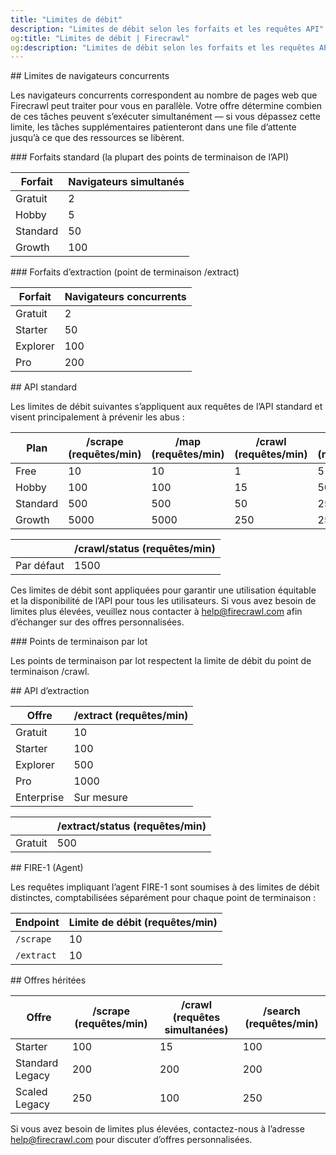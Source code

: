```yaml
---
title: "Limites de débit"
description: "Limites de débit selon les forfaits et les requêtes API"
og:title: "Limites de débit | Firecrawl"
og:description: "Limites de débit selon les forfaits et les requêtes API"
---
```


<div id="concurrent-browser-limits">
  ## Limites de navigateurs concurrents
</div>

Les navigateurs concurrents correspondent au nombre de pages web que Firecrawl peut traiter pour vous en parallèle.
Votre offre détermine combien de ces tâches peuvent s’exécuter simultanément — si vous dépassez cette limite,
les tâches supplémentaires patienteront dans une file d’attente jusqu’à ce que des ressources se libèrent.

<div id="standard-plans-most-api-endpoints">
  ### Forfaits standard (la plupart des points de terminaison de l’API)
</div>

| Forfait   | Navigateurs simultanés |
|-----------|-------------------------|
| Gratuit   | 2                       |
| Hobby     | 5                       |
| Standard  | 50                      |
| Growth    | 100                     |

<div id="extract-plans-extract-api">
  ### Forfaits d’extraction (point de terminaison /extract)
</div>

| Forfait    | Navigateurs concurrents |
|------------|-------------------------|
| Gratuit    | 2                       |
| Starter    | 50                      |
| Explorer   | 100                     |
| Pro        | 200                     |

<div id="standard-api">
  ## API standard
</div>

Les limites de débit suivantes s’appliquent aux requêtes de l’API standard et visent principalement à prévenir les abus :

| Plan       | /scrape (requêtes/min) | /map (requêtes/min) | /crawl (requêtes/min) | /search (requêtes/min) |
|------------|-------------------------|----------------------|------------------------|-------------------------|
| Free       | 10                      | 10                   | 1                      | 5                       |
| Hobby      | 100                     | 100                  | 15                     | 50                      |
| Standard        | 500                     | 500                  | 50                     | 250                     |
| Growth | 5000                    | 5000                 | 250                    | 2500                    |

|        | /crawl/status (requêtes/min) |
|------------|----------------------------|
| Par défaut    | 1500                       |

Ces limites de débit sont appliquées pour garantir une utilisation équitable et la disponibilité de l’API pour tous les utilisateurs. Si vous avez besoin de limites plus élevées, veuillez nous contacter à [help@firecrawl.com](mailto:help@firecrawl.com) afin d’échanger sur des offres personnalisées.

<div id="batch-endpoints">
  ### Points de terminaison par lot
</div>

Les points de terminaison par lot respectent la limite de débit du point de terminaison /crawl.

<div id="extract-api">
  ## API d’extraction
</div>

| Offre     | /extract (requêtes/min) |
|-----------|--------------------------|
| Gratuit   | 10                       |
| Starter   | 100                      |
| Explorer  | 500                      |
| Pro       | 1000                     |
| Enterprise | Sur mesure              |

|        | /extract/status (requêtes/min) |
|--------|--------------------------------|
| Gratuit | 500                            |

<div id="fire-1-agent">
  ## FIRE-1 (Agent)
</div>

Les requêtes impliquant l’agent FIRE-1 sont soumises à des limites de débit distinctes, comptabilisées séparément pour chaque point de terminaison :

| Endpoint   | Limite de débit (requêtes/min) |
|------------|---------------------------------|
| `/scrape`  | 10                              |
| `/extract` | 10                              |

<div id="legacy-plans">
  ## Offres héritées
</div>

| Offre            | /scrape (requêtes/min) | /crawl (requêtes simultanées) | /search (requêtes/min) |
|------------------|------------------------|-------------------------------|------------------------|
| Starter          | 100                    | 15                            | 100                    |
| Standard Legacy  | 200                    | 200                           | 200                    |
| Scaled Legacy    | 250                    | 100                           | 250                    |

Si vous avez besoin de limites plus élevées, contactez-nous à l’adresse [help@firecrawl.com](mailto:help@firecrawl.com) pour discuter d’offres personnalisées.